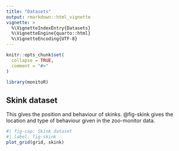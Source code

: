 ```yaml
---
title: "Datasets"
output: rmarkdown::html_vignette
vignette: >
  %\VignetteIndexEntry{Datasets}
  %\VignetteEngine{quarto::html}
  %\VignetteEncoding{UTF-8}
---
```


```r
knitr::opts_chunk$set(
  collapse = TRUE,
  comment = "#>"
)
```

```r
library(monitoR)
```

## Skink dataset
This gives the position and behaviour of skinks. @fig-skink gives the location and type of behaviour given in the zoo-monitor data. 


```r
#| fig-cap: Skink dataset
#| label: fig-skink
plot_grid(grid, skink)
```